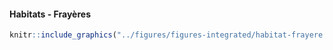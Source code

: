 #### Habitats - Frayères {-}


<!-- -------------------------------------------------- -->

```r
knitr::include_graphics("../figures/figures-integrated/habitat-frayere.png")
```

<br>
